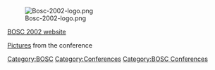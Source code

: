 [[Image:Bosc-2002-logo.png]]

[http://open-bio.org/bosc2002 BOSC 2002 website]

[http://gallery.open-bio.org/gallery2/v/bosc2002 Pictures] from the conference

[[Category:BOSC]] [[Category:Conferences]]
[[Category:BOSC Conferences]]